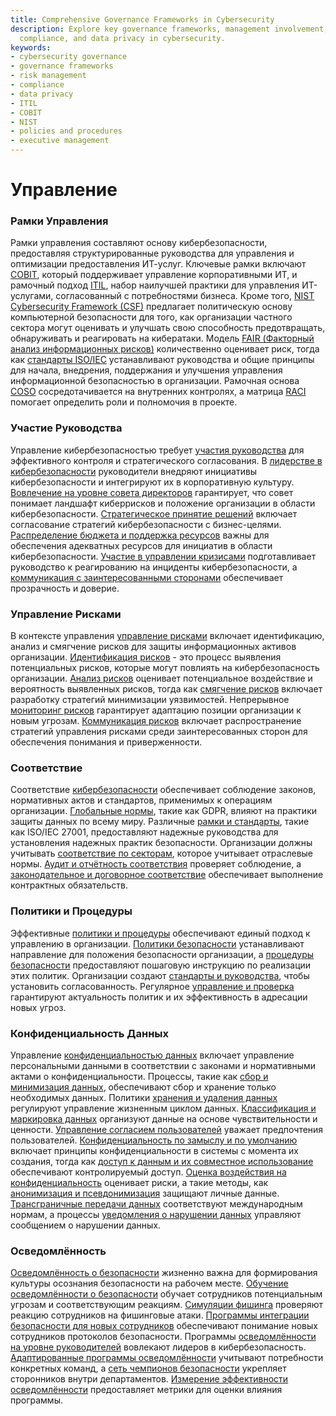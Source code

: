 ```yaml
---
title: Comprehensive Governance Frameworks in Cybersecurity
description: Explore key governance frameworks, management involvement, risk management,
  compliance, and data privacy in cybersecurity.
keywords:
- cybersecurity governance
- governance frameworks
- risk management
- compliance
- data privacy
- ITIL
- COBIT
- NIST
- policies and procedures
- executive management
---
```


# Управление

### Рамки Управления

Рамки управления составляют основу кибербезопасности, предоставляя структурированные руководства для управления и оптимизации предоставления ИТ-услуг. Ключевые рамки включают [COBIT](/governance/governance_frameworks/cobit/), который поддерживает управление корпоративными ИТ, и рамочный подход [ITIL](/governance/governance_frameworks/itil/), набор наилучшей практики для управления ИТ-услугами, согласованный с потребностями бизнеса. Кроме того, [NIST Cybersecurity Framework (CSF)](/governance/governance_frameworks/nist_cybersecurity_framework_csf/) предлагает политическую основу компьютерной безопасности для того, как организации частного сектора могут оценивать и улучшать свою способность предотвращать, обнаруживать и реагировать на кибератаки. Модель [FAIR (Факторный анализ информационных рисков)](/governance/governance_frameworks/fair_factor_analysis_of_information_risk/) количественно оценивает риск, тогда как [стандарты ISO/IEC](/governance/governance_frameworks/isoiec_standards/) устанавливают руководства и общие принципы для начала, внедрения, поддержания и улучшения управления информационной безопасностью в организации. Рамочная основа [COSO](/governance/governance_frameworks/coso_framework/) сосредотачивается на внутренних контролях, а матрица [RACI](/governance/governance_frameworks/raci_matrix/) помогает определить роли и полномочия в проекте.

### Участие Руководства

Управление кибербезопасностью требует [участия руководства](/governance/executive_management_involvement) для эффективного контроля и стратегического согласования. В [лидерстве в кибербезопасности](/governance/executive_management_involvement/cybersecurity_leadership/) руководители внедряют инициативы кибербезопасности и интегрируют их в корпоративную культуру. [Вовлечение на уровне совета директоров](/governance/executive_management_involvement/board-level_engagement/) гарантирует, что совет понимает ландшафт киберрисков и положение организации в области кибербезопасности. [Стратегическое принятие решений](/governance/executive_management_involvement/strategic_decision-making/) включает согласование стратегий кибербезопасности с бизнес-целями. [Распределение бюджета и поддержка ресурсов](/governance/executive_management_involvement/budget_allocation_and_resource_support/) важны для обеспечения адекватных ресурсов для инициатив в области кибербезопасности. [Участие в управлении кризисами](/governance/executive_management_involvement/crisis_management_participation/) подготавливает руководство к реагированию на инциденты кибербезопасности, а [коммуникация с заинтересованными сторонами](/governance/executive_management_involvement/communication_with_stakeholders/) обеспечивает прозрачность и доверие.

### Управление Рисками

В контексте управления [управление рисками](/governance/risk_management) включает идентификацию, анализ и смягчение рисков для защиты информационных активов организации. [Идентификация рисков](/governance/risk_management/risk_identification/) - это процесс выявления потенциальных рисков, которые могут повлиять на кибербезопасность организации. [Анализ рисков](/governance/risk_management/risk_analysis/) оценивает потенциальное воздействие и вероятность выявленных рисков, тогда как [смягчение рисков](/governance/risk_management/risk_mitigation/) включает разработку стратегий минимизации уязвимостей. Непрерывное [мониторинг рисков](/governance/risk_management/risk_monitoring/) гарантирует адаптацию позиции организации к новым угрозам. [Коммуникация рисков](/governance/risk_management/risk_communication/) включает распространение стратегий управления рисками среди заинтересованных сторон для обеспечения понимания и приверженности.

### Соответствие

Соответствие [кибербезопасности](/governance/compliance) обеспечивает соблюдение законов, нормативных актов и стандартов, применимых к операциям организации. [Глобальные нормы](/governance/compliance/global_regulations/), такие как GDPR, влияют на практики защиты данных по всему миру. Различные [рамки и стандарты](/governance/compliance/frameworks_and_standards/), такие как ISO/IEC 27001, предоставляют надежные руководства для установления надежных практик безопасности. Организации должны учитывать [соответствие по секторам](/governance/compliance/sector-specific_compliance/), которое учитывает отраслевые нормы. [Аудит и отчётность соответствия](/governance/compliance/compliance_auditing_and_reporting/) проверяет соблюдение, а [законодательное и договорное соответствие](/governance/compliance/legal_and_contractual_compliance/) обеспечивает выполнение контрактных обязательств.

### Политики и Процедуры

Эффективные [политики и процедуры](/governance/policies_&_procedures) обеспечивают единый подход к управлению в организации. [Политики безопасности](/governance/policies_&_procedures/security_policies/) устанавливают направление для положения безопасности организации, а [процедуры безопасности](/governance/policies_&_procedures/security_procedures/) предоставляют пошаговую инструкцию по реализации этих политик. Организации создают [стандарты и руководства](/governance/policies_&_procedures/standards_and_guidelines/), чтобы установить согласованность. Регулярное [управление и проверка](/governance/policies_&_procedures/governance_and_review/) гарантируют актуальность политик и их эффективность в адресации новых угроз.

### Конфиденциальность Данных

Управление [конфиденциальностью данных](/governance/data_privacy) включает управление персональными данными в соответствии с законами и нормативными актами о конфиденциальности. Процессы, такие как [сбор и минимизация данных](/governance/data_privacy/data_collection_&_minimization/), обеспечивают сбор и хранение только необходимых данных. Политики [хранения и удаления данных](/governance/data_privacy/data_retention_&_disposal/) регулируют управление жизненным циклом данных. [Классификация и маркировка данных](/governance/data_privacy/data_classification_&_labeling/) организуют данные на основе чувствительности и ценности. [Управление согласием пользователей](/governance/data_privacy/user_consent_management/) уважает предпочтения пользователей. [Конфиденциальность по замыслу и по умолчанию](/governance/data_privacy/privacy_by_design_&_default/) включает принципы конфиденциальности в системы с момента их создания, тогда как [доступ к данным и их совместное использование](/governance/data_privacy/data_access_&_sharing/) обеспечивают контролируемый доступ. [Оценка воздействия на конфиденциальность](/governance/data_privacy/privacy_impact_assessments/) оценивает риски, а такие методы, как [анонимизация и псевдонимизация](/governance/data_privacy/anonymization_&_pseudonymization_techniques/) защищают личные данные. [Трансграничные передачи данных](/governance/data_privacy/cross-border_data_transfers/) соответствуют международным нормам, а процессы [уведомления о нарушении данных](/governance/data_privacy/data_breach_notification/) управляют сообщением о нарушении данных.

### Осведомлённость

[Осведомлённость о безопасности](/governance/awareness) жизненно важна для формирования культуры осознания безопасности на рабочем месте. [Обучение осведомлённости о безопасности](/governance/awareness/security_awareness_training/) обучает сотрудников потенциальным угрозам и соответствующим реакциям. [Симуляции фишинга](/governance/awareness/phishing_simulations/) проверяют реакцию сотрудников на фишинговые атаки. [Программы интеграции безопасности для новых сотрудников](/governance/awareness/employee_onboarding_security_programs/) обеспечивают понимание новых сотрудников протоколов безопасности. Программы [осведомлённости на уровне руководителей](/governance/awareness/executive-level_awareness/) вовлекают лидеров в кибербезопасность. [Адаптированные программы осведомлённости](/governance/awareness/tailored_awareness_programs/) учитывают потребности конкретных команд, а [сеть чемпионов безопасности](/governance/awareness/security_champions_network/) укрепляет сторонников внутри департаментов. [Измерение эффективности осведомлённости](/governance/awareness/measuring_awareness_effectiveness/) предоставляет метрики для оценки влияния программы.